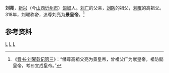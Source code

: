 {{Otheruses|subject=刘曜的高祖父'''刘亮'''|other=其他'''刘亮'''|刘亮 (消歧义)}}
'''刘亮'''，[[新興郡_(建安)|新兴]]（今[[山西|山西]][[忻州市|忻州市]]）[[匈奴|匈奴]]人。[[刘广|刘广]]的父亲，[[刘防|刘防]]的祖父，[[刘曜|刘曜]]的高祖父。318年，刘曜称帝，追尊刘亮为'''景皇帝'''。<ref>《[[s:晋书/卷103|晋书·刘曜载记第三]]》：“僭尊高祖父亮为景皇帝，曾祖父广为献皇帝，祖防懿皇帝，考曰宣成皇帝。”</ref>

==参考资料==
{{reflist}}

[[category:匈奴人|L]]
[[category:前赵人|L]]
[[category:十六國追尊君主|L]]